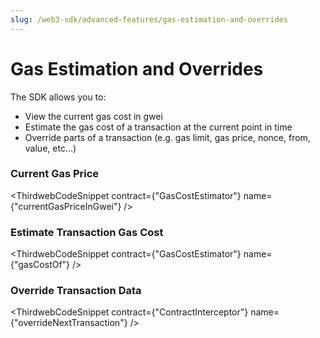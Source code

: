 ---
slug: /web3-sdk/advanced-features/gas-estimation-and-overrides
---


# Gas Estimation and Overrides

The SDK allows you to:

- View the current gas cost in gwei
- Estimate the gas cost of a transaction at the current point in time
- Override parts of a transaction (e.g. gas limit, gas price, nonce, from, value, etc...)

### Current Gas Price

<ThirdwebCodeSnippet
  contract={"GasCostEstimator"}
  name={"currentGasPriceInGwei"}
/>

### Estimate Transaction Gas Cost

<ThirdwebCodeSnippet contract={"GasCostEstimator"} name={"gasCostOf"} />

### Override Transaction Data

<ThirdwebCodeSnippet
  contract={"ContractInterceptor"}
  name={"overrideNextTransaction"}
/>
